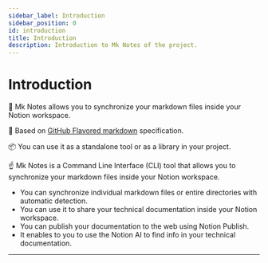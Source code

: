```yaml
---
sidebar_label: Introduction
sidebar_position: 0
id: introduction
title: Introduction
description: Introduction to Mk Notes of the project.
---
```


# Introduction

🔄 Mk Notes allows you to synchronize your markdown files inside your Notion workspace.

💅 Based on [GitHub Flavored markdown](https://github.github.com/gfm/) specification.

📦 You can use it as a standalone tool or as a library in your project.

☝️ Mk Notes is a Command Line Interface (CLI) tool that allows you to synchronize your markdown files inside your Notion workspace.

- You can synchronize individual markdown files or entire directories with automatic detection.
- You can use it to share your technical documentation inside your Notion workspace.
- You can publish your documentation to the web using Notion Publish.
- It enables to you to use the Notion AI to find info in your technical documentation.

---
